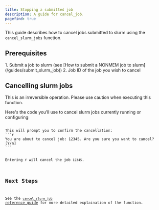 ```yaml
---
title: Stopping a submitted job
description: A guide for cancel_job.
pagefind: true
---
```



This guide describes how to cancel jobs submitted to slurm using the `cancel_slurm_jobs` function.

## Prerequisites
<Steps>
1. Submit a job to slurm (see [How to submit a NONMEM job to slurm](/guides/submit_slurm_job))
2. Job ID of the job you wish to cancel
</Steps>

## Cancelling slurm jobs
<Aside type='danger'>
This is an irreversible operation. Please use caution when executing this function.
</Aside>

Here's the code you'll use to cancel slurm jobs currently running or configuring


<Code title="view_partitions.R" lang="r" code={cancel_job}/>
This will prompt you to confirm the cancellation:
```r
You are about to cancel job: 12345. Are you sure you want to cancel? [Y/n]
```

Entering `Y` will cancel the job `12345`.

## Next Steps

See the [`cancel_slurm_job` reference guide](/reference/cancel_slurm_job_reference) for more detailed explaination of the function.
